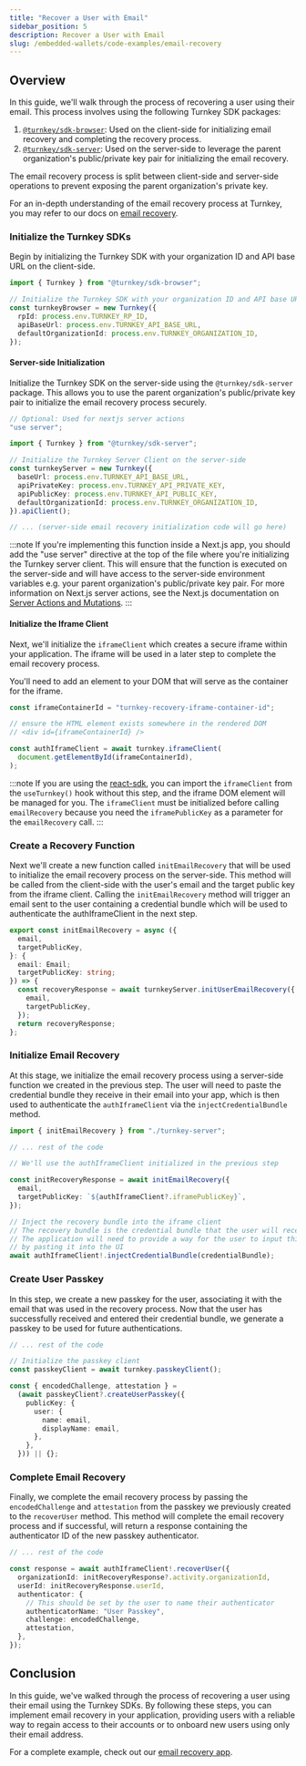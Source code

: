 ```yaml
---
title: "Recover a User with Email"
sidebar_position: 5
description: Recover a User with Email
slug: /embedded-wallets/code-examples/email-recovery
---
```


## Overview

In this guide, we'll walk through the process of recovering a user using their email. This process involves using the following Turnkey SDK packages:

1. [`@turnkey/sdk-browser`](https://www.npmjs.com/package/@turnkey/sdk-browser): Used on the client-side for initializing email recovery and completing the recovery process.
2. [`@turnkey/sdk-server`](https://www.npmjs.com/package/@turnkey/sdk-server): Used on the server-side to leverage the parent organization's public/private key pair for initializing the email recovery.

The email recovery process is split between client-side and server-side operations to prevent exposing the parent organization's private key.

For an in-depth understanding of the email recovery process at Turnkey, you may refer to our docs on [email recovery](/features/email-recovery).

### Initialize the Turnkey SDKs

Begin by initializing the Turnkey SDK with your organization ID and API base URL on the client-side.

```typescript title="/src/turnkey.ts"
import { Turnkey } from "@turnkey/sdk-browser";

// Initialize the Turnkey SDK with your organization ID and API base URL
const turnkeyBrowser = new Turnkey({
  rpId: process.env.TURNKEY_RP_ID,
  apiBaseUrl: process.env.TURNKEY_API_BASE_URL,
  defaultOrganizationId: process.env.TURNKEY_ORGANIZATION_ID,
});
```

#### Server-side Initialization

Initialize the Turnkey SDK on the server-side using the `@turnkey/sdk-server` package.
This allows you to use the parent organization's public/private key pair to initialize the email recovery process securely.

```typescript title="src/turnkey-server.ts"
// Optional: Used for nextjs server actions
"use server";

import { Turnkey } from "@turnkey/sdk-server";

// Initialize the Turnkey Server Client on the server-side
const turnkeyServer = new Turnkey({
  baseUrl: process.env.TURNKEY_API_BASE_URL,
  apiPrivateKey: process.env.TURNKEY_API_PRIVATE_KEY,
  apiPublicKey: process.env.TURNKEY_API_PUBLIC_KEY,
  defaultOrganizationId: process.env.TURNKEY_ORGANIZATION_ID,
}).apiClient();

// ... (server-side email recovery initialization code will go here)
```

:::note
If you're implementing this function inside a Next.js app, you should add the "use server" directive at the top of the file where you're initializing the Turnkey server client.
This will ensure that the function is executed on the server-side and will have access to the server-side environment variables e.g. your parent organization's public/private key pair.
For more information on Next.js server actions, see the Next.js documentation on
[Server Actions and Mutations](https://nextjs.org/docs/app/building-your-application/data-fetching/server-actions-and-mutations).
:::

#### Initialize the Iframe Client

Next, we'll initialize the `iframeClient` which creates a secure iframe within your application.
The iframe will be used in a later step to complete the email recovery process.

You'll need to add an element to your DOM that will serve as the container for the iframe.

```typescript title="/src/turnkey.ts"
const iframeContainerId = "turnkey-recovery-iframe-container-id";

// ensure the HTML element exists somewhere in the rendered DOM
// <div id={iframeContainerId} />

const authIframeClient = await turnkey.iframeClient(
  document.getElementById(iframeContainerId),
);
```

:::note
If you are using the [react-sdk](/sdks/react), you can import the `iframeClient` from the `useTurnkey()` hook without this step,
and the iframe DOM element will be managed for you. The `iframeClient` must be initialized before calling `emailRecovery` because
you need the `iframePublicKey` as a parameter for the `emailRecovery` call.
:::

### Create a Recovery Function

Next we'll create a new function called `initEmailRecovery` that will be used to initialize the email recovery process on the server-side.
This method will be called from the client-side with the user's email and the target public key from the iframe client. Calling the `initEmailRecovery`
method will trigger an email sent to the user containing a credential bundle which will be used to authenticate the authIframeClient in the next step.

```typescript title="/src/turnkey-server.ts"
export const initEmailRecovery = async ({
  email,
  targetPublicKey,
}: {
  email: Email;
  targetPublicKey: string;
}) => {
  const recoveryResponse = await turnkeyServer.initUserEmailRecovery({
    email,
    targetPublicKey,
  });
  return recoveryResponse;
};
```

### Initialize Email Recovery

At this stage, we initialize the email recovery process using a server-side function we created in the previous step.
The user will need to paste the credential bundle they receive in their email into your app, which is then used to
authenticate the `authIframeClient` via the `injectCredentialBundle` method.

```typescript title="/src/turnkey.ts"
import { initEmailRecovery } from "./turnkey-server";

// ... rest of the code

// We'll use the authIframeClient initialized in the previous step

const initRecoveryResponse = await initEmailRecovery({
  email,
  targetPublicKey: `${authIframeClient?.iframePublicKey}`,
});

// Inject the recovery bundle into the iframe client
// The recovery bundle is the credential bundle that the user will receive in their email
// The application will need to provide a way for the user to input this recovery bundle
// by pasting it into the UI
await authIframeClient!.injectCredentialBundle(credentialBundle);
```

### Create User Passkey

In this step, we create a new passkey for the user, associating it with the email that was used in the recovery process.
Now that the user has successfully received and entered their credential bundle,
we generate a passkey to be used for future authentications.

```typescript title="/src/turnkey.ts"
// ... rest of the code

// Initialize the passkey client
const passkeyClient = await turnkey.passkeyClient();

const { encodedChallenge, attestation } =
  (await passkeyClient?.createUserPasskey({
    publicKey: {
      user: {
        name: email,
        displayName: email,
      },
    },
  })) || {};
```

### Complete Email Recovery

Finally, we complete the email recovery process by passing the `encodedChallenge` and `attestation` from the passkey we
previously created to the `recoverUser` method.
This method will complete the email recovery process and if successful,
will return a response containing the authenticator ID of the new passkey authenticator.

```typescript title="/src/turnkey.ts"
// ... rest of the code

const response = await authIframeClient!.recoverUser({
  organizationId: initRecoveryResponse?.activity.organizationId,
  userId: initRecoveryResponse.userId,
  authenticator: {
    // This should be set by the user to name their authenticator
    authenticatorName: "User Passkey",
    challenge: encodedChallenge,
    attestation,
  },
});
```

## Conclusion

In this guide, we've walked through the process of recovering a user using their email using the Turnkey SDKs.
By following these steps, you can implement email recovery in your application,
providing users with a reliable way to regain access to their accounts or to onboard new users using only their email address.

For a complete example, check out our [email recovery app](https://github.com/tkhq/sdk/tree/main/examples/email-recovery).
